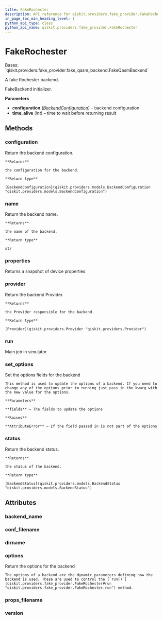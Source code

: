 ```yaml
---
title: FakeRochester
description: API reference for qiskit.providers.fake_provider.FakeRochester
in_page_toc_min_heading_level: 1
python_api_type: class
python_api_name: qiskit.providers.fake_provider.FakeRochester
---
```


# FakeRochester

<Class id="qiskit.providers.fake_provider.FakeRochester" github="https://github.com/qiskit/qiskit/tree/stable/0.23/qiskit/providers/fake_provider/backends/rochester/fake_rochester.py" signature="FakeRochester">
  Bases: `qiskit.providers.fake_provider.fake_qasm_backend.FakeQasmBackend`

  A fake Rochester backend.

  FakeBackend initializer.

  **Parameters**

  *   **configuration** ([*BackendConfiguration*](qiskit.providers.models.BackendConfiguration "qiskit.providers.models.BackendConfiguration")) – backend configuration
  *   **time\_alive** (*int*) – time to wait before returning result

  ## Methods

  ### configuration

  <Function id="qiskit.providers.fake_provider.FakeRochester.configuration" signature="FakeRochester.configuration()">
    Return the backend configuration.

    **Returns**

    the configuration for the backend.

    **Return type**

    [BackendConfiguration](qiskit.providers.models.BackendConfiguration "qiskit.providers.models.BackendConfiguration")
  </Function>

  ### name

  <Function id="qiskit.providers.fake_provider.FakeRochester.name" signature="FakeRochester.name()">
    Return the backend name.

    **Returns**

    the name of the backend.

    **Return type**

    str
  </Function>

  ### properties

  <Function id="qiskit.providers.fake_provider.FakeRochester.properties" signature="FakeRochester.properties()">
    Returns a snapshot of device properties
  </Function>

  ### provider

  <Function id="qiskit.providers.fake_provider.FakeRochester.provider" signature="FakeRochester.provider()">
    Return the backend Provider.

    **Returns**

    the Provider responsible for the backend.

    **Return type**

    [Provider](qiskit.providers.Provider "qiskit.providers.Provider")
  </Function>

  ### run

  <Function id="qiskit.providers.fake_provider.FakeRochester.run" signature="FakeRochester.run(run_input, **kwargs)">
    Main job in simulator
  </Function>

  ### set\_options

  <Function id="qiskit.providers.fake_provider.FakeRochester.set_options" signature="FakeRochester.set_options(**fields)">
    Set the options fields for the backend

    This method is used to update the options of a backend. If you need to change any of the options prior to running just pass in the kwarg with the new value for the options.

    **Parameters**

    **fields** – The fields to update the options

    **Raises**

    **AttributeError** – If the field passed in is not part of the options
  </Function>

  ### status

  <Function id="qiskit.providers.fake_provider.FakeRochester.status" signature="FakeRochester.status()">
    Return the backend status.

    **Returns**

    the status of the backend.

    **Return type**

    [BackendStatus](qiskit.providers.models.BackendStatus "qiskit.providers.models.BackendStatus")
  </Function>

  ## Attributes

  ### backend\_name

  <Attribute id="qiskit.providers.fake_provider.FakeRochester.backend_name" name="backend_name" attributeValue="= 'fake_rochester'" />

  ### conf\_filename

  <Attribute id="qiskit.providers.fake_provider.FakeRochester.conf_filename" name="conf_filename" attributeValue="= 'conf_rochester.json'" />

  ### dirname

  <Attribute id="qiskit.providers.fake_provider.FakeRochester.dirname" name="dirname" attributeValue="= '/home/runner/work/qiskit/qiskit/.tox/docs/lib/python3.8/site-packages/qiskit/providers/fake_provider/backends/rochester'" />

  ### options

  <Attribute id="qiskit.providers.fake_provider.FakeRochester.options" name="options">
    Return the options for the backend

    The options of a backend are the dynamic parameters defining how the backend is used. These are used to control the [`run()`](qiskit.providers.fake_provider.FakeRochester#run "qiskit.providers.fake_provider.FakeRochester.run") method.
  </Attribute>

  ### props\_filename

  <Attribute id="qiskit.providers.fake_provider.FakeRochester.props_filename" name="props_filename" attributeValue="= 'props_rochester.json'" />

  ### version

  <Attribute id="qiskit.providers.fake_provider.FakeRochester.version" name="version" attributeValue="= 1" />
</Class>

